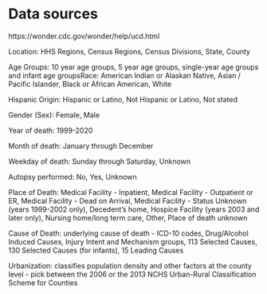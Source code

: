 # Data sources

https://wonder.cdc.gov/wonder/help/ucd.html

Location: HHS Regions, Census Regions, Census Divisions, State, County

Age Groups: 10 year age groups, 5 year age groups, single-year age groups and infant age groupsRace: American Indian or Alaskan Native, Asian / Pacific Islander, Black or African American, White

Hispanic Origin: Hispanic or Latino, Not Hispanic or Latino, Not stated

Gender (Sex): Female, Male

Year of death: 1999-2020

Month of death: January through December

Weekday of death: Sunday through Saturday, Unknown

Autopsy performed: No, Yes, Unknown

Place of Death: Medical Facility - Inpatient, Medical Facility - Outpatient or ER, Medical Facility - Dead on Arrival, Medical Facility - Status Unknown (years 1999-2002 only), Decedent’s home, Hospice Facility (years 2003 and later only), Nursing home/long term care, Other, Place of death unknown

Cause of Death: underlying cause of death - ICD-10 codes, Drug/Alcohol Induced Causes, Injury Intent and Mechanism groups, 113 Selected Causes, 130 Selected Causes (for infants), 15 Leading Causes

Urbanization: classifies population density and other factors at the county level - pick between the 2006 or the 2013 NCHS Urban-Rural Classification Scheme for Counties